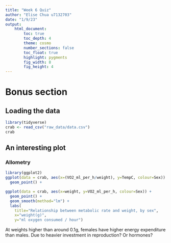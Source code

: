 ```yaml
---
title: "Week 6 Quiz"
author: "Elise Chua u7132703"
date: "1/9/23"
output:  
    html_document:
        toc: true
        toc_depth: 4
        theme: cosmo
        number_sections: false
        toc_float: true
        highlight: pygments
        fig_width: 8
        fig_height: 4
---
```


# Bonus section

## Loading the data
```r
library(tidyverse)
crab <- read_csv("raw_data/data.csv")
crab
```

## An interesting plot

### Allometry
```r
library(ggplot2)
ggplot(data = crab, aes(x=(VO2_ml_per_h/weight), y=TempC, colour=Sex)) +
  geom_point() +

```
```r
ggplot(data = crab, aes(x=weight, y=VO2_ml_per_h, colour=Sex)) +
  geom_point() +
  geom_smooth(method="lm") +
  labs(
    title="Relationship between metabolic rate and weight, by sex",
    x="weight(g)",
    y="ml oxygen consumed / hour")
```
At weights higher than around 0.1g, females have higher energy expenditure than males. Due to heavier investment in reproduction? Or hormones?
